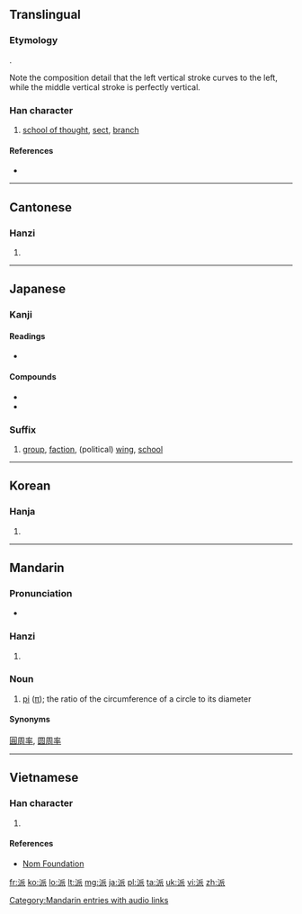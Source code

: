 ==Translingual==

===Etymology===
{{Han compound|水|𠂢|c1=s|c2=p|ls=psc}}.

Note the composition detail that the left vertical stroke curves to the left, while the middle vertical stroke is perfectly vertical.

===Han character===
{{Han char|rn=85|rad=水|as=06|sn=9|four=3213<sub>2</sub>|canj=水竹竹女 (EHHV)}}

# [[school of thought]], [[sect]], [[branch]]

====References====
* {{Han ref|kx=0623.010|dkj=17428|dj=1019.030|hdz=31611.060|uh=6D3E|ud=27966|bh=ACA3|bd=44195}}

----

==Cantonese==

===Hanzi===
{{yue-hanzi|jyut=[[paai1]], [[paai3]]|y=paai1, paai3}}

# {{defn|lang=yue|sort=水06}}

----

==Japanese==

===Kanji===
{{ja-kanji|grade=6|rs=水06}}

====Readings====
* {{ja-readings|on=[[は]] (ha)|kun=[[わかれる]] (wakareru)}}

====Compounds====
* {{term|宗派||religious [[sect]]|tr=しゅうは, shūha|sc=Jpan|lang=ja}}
* {{term|流派||school of thought|tr=[[りゅうは]], [[ryūha]]|lang=ja|sc=Jpan}}

===Suffix===
{{ja-pos|k|suffix|hira=は|rom=-ha}} 

# [[group]], [[faction]], (political) [[wing]], [[school]]

----

==Korean==

===Hanja===
{{ko-hanja|hangeul=파|eumhun=|rv=pa|mr=p'a|y=pha}}

# {{defn|lang=ko|sort=水06}}

----

==Mandarin==

===Pronunciation===
* {{audio|zh-pài.ogg|audio}}

===Hanzi===
{{cmn-hanzi|pin=[[bài]] ([[bai4]]), [[mài]] ([[mai4]]), [[pā]] ([[pa1]]), [[pài]] ([[pai4]])|wg=pai<sup>4</sup>, mai<sup>4</sup>, p'a<sup>1</sup>, p'ai<sup>4</sup>}}

# {{defn|lang=cmn|sort=水06}}

===Noun===
{{cmn-noun|ts|pin=pài|pint=pai4|rs=水6}}

# {{context|mathematics|lang=cmn}} [[pi]] ([[π]]); the ratio of the circumference of a circle to its diameter

====Synonyms====
[[圓周率]], [[圆周率]]

[[Category:Mandarin entries with audio links]]

----

==Vietnamese==

===Han character===
{{vi-hantu|[[phái]], [[pháy]], [[phai]], [[phới]], [[phe]], [[phơi]], [[vé]]|rs=水06}}

# {{defn|lang=vi|sort=水06}}

====References====
*[http://nomfoundation.org/common/nom_details.php?codepoint=6d3e Nom Foundation]

[[fr:派]]
[[ko:派]]
[[lo:派]]
[[lt:派]]
[[mg:派]]
[[ja:派]]
[[pl:派]]
[[ta:派]]
[[uk:派]]
[[vi:派]]
[[zh:派]]